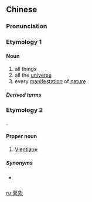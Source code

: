 {{also|万象}}
==Chinese==
{{zh-forms|s=万象}}

===Pronunciation===
{{zh-pron
|m=wànxiàng
|c=maan6 zoeng6
|h=pfs=van-siong
|mn=xm,tw:bān-siōng/qz:bān-siǒng/zz:bān-chhiāng
|cat=n,pn
}}

===Etymology 1===
{{rfe|lang=zh}}

====Noun====
{{zh-noun}}

# all things
# all the [[universe]]
# every [[manifestation]] of [[nature]]

=====Derived terms=====
{{zh-der|萬象更新|包羅萬象|森羅萬象|萬象包羅|萬象森羅}}

===Etymology 2===
{{bor|zh|lo|ວຽງຈັນ}}.

====Proper noun====
{{zh-proper noun}}

# {{lb|zh|Mainland China}} [[Vientiane]] {{gloss|capital city of Laos}}

=====Synonyms=====
* {{qualifier|Taiwan}} {{zh-l|永珍}}

{{zh-cat|Capital cities}}

[[ru:萬象]]
